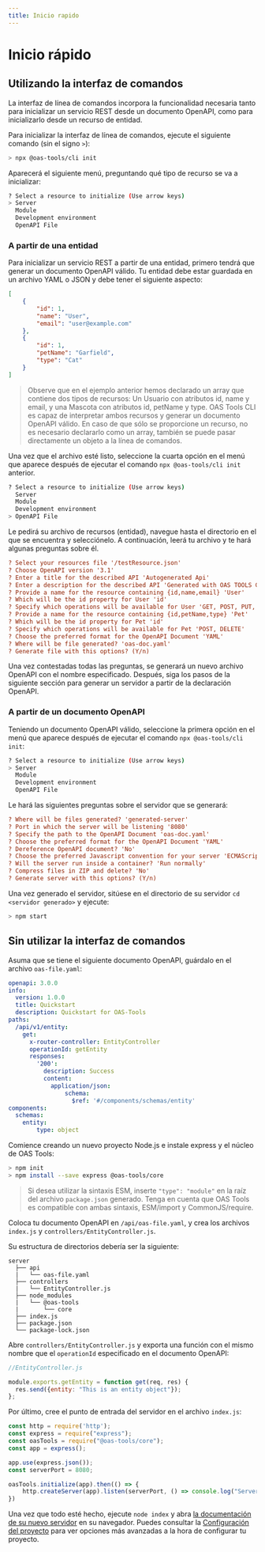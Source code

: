```yaml
---
title: Inicio rapido
---
```



# Inicio rápido

## Utilizando la interfaz de comandos
La interfaz de línea de comandos incorpora la funcionalidad necesaria tanto para inicializar un servicio REST desde un documento OpenAPI, como para inicializarlo desde un recurso de entidad.

Para inicializar la interfaz de línea de comandos, ejecute el siguiente comando (sin el signo `>`):

```sh
> npx @oas-tools/cli init
```

Aparecerá el siguiente menú, preguntando qué tipo de recurso se va a inicializar:

```sh
? Select a resource to initialize (Use arrow keys)
> Server
  Module
  Development environment
  OpenAPI File
```

### A partir de una entidad
Para inicializar un servicio REST a partir de una entidad, primero tendrá que generar un documento OpenAPI válido. Tu entidad debe estar guardada en un archivo YAML o JSON y debe tener el siguiente aspecto:

```json
[
    {
        "id": 1,
        "name": "User",
        "email": "user@example.com"
    },
    {
        "id": 1,
        "petName": "Garfield",
        "type": "Cat"
    }
]
```

> Observe que en el ejemplo anterior hemos declarado un array que contiene dos tipos de recursos: Un Usuario con atributos id, name y email, y una Mascota con atributos id, petName y type. OAS Tools CLI es capaz de interpretar ambos recursos y generar un documento OpenAPI válido. En caso de que sólo se proporcione un recurso, no es necesario declararlo como un array, también se puede pasar directamente un objeto a la línea de comandos.

Una vez que el archivo esté listo, seleccione la cuarta opción en el menú que aparece después de ejecutar el comando `npx @oas-tools/cli init` anterior.

```sh
? Select a resource to initialize (Use arrow keys)
  Server
  Module
  Development environment
> OpenAPI File
```

Le pedirá su archivo de recursos (entidad), navegue hasta el directorio en el que se encuentra y selecciónelo. A continuación, leerá tu archivo y te hará algunas preguntas sobre él.

```ini
? Select your resources file '/testResource.json'
? Choose OpenAPI version '3.1'
? Enter a title for the described API 'Autogenerated Api'
? Enter a description for the described API 'Generated with OAS TOOLS CLI'
? Provide a name for the resource containing {id,name,email} 'User'
? Which will be the id property for User 'id'
? Specify which operations will be available for User 'GET, POST, PUT, DELETE'
? Provide a name for the resource containing {id,petName,type} 'Pet'
? Which will be the id property for Pet 'id'
? Specify which operations will be available for Pet 'POST, DELETE'
? Choose the preferred format for the OpenAPI Document 'YAML'
? Where will be file generated? 'oas-doc.yaml'
? Generate file with this options? (Y/n)
```

Una vez contestadas todas las preguntas, se generará un nuevo archivo OpenAPI con el nombre especificado. Después, siga los pasos de la siguiente sección para generar un servidor a partir de la declaración OpenAPI.

### A partir de un documento OpenAPI
Teniendo un documento OpenAPI válido, seleccione la primera opción en el menú que aparece después de ejecutar el comando `npx @oas-tools/cli init`:

```sh
? Select a resource to initialize (Use arrow keys)
> Server
  Module
  Development environment
  OpenAPI File
```
Le hará las siguientes preguntas sobre el servidor que se generará:

```ini
? Where will be files generated? 'generated-server'
? Port in which the server will be listening '8080'
? Specify the path to the OpenAPI Document 'oas-doc.yaml'
? Choose the preferred format for the OpenAPI Document 'YAML'
? Dereference OpenAPI document? 'No'
? Choose the preferred Javascript convention for your server 'ECMAScript Modules (ESM)'
? Will the server run inside a container? 'Run normally'
? Compress files in ZIP and delete? 'No'
? Generate server with this options? (Y/n)
```

Una vez generado el servidor, sitúese en el directorio de su servidor `cd <servidor generado>` y ejecute:

```sh
> npm start
```

## Sin utilizar la interfaz de comandos
Asuma que se tiene el siguiente documento OpenAPI, guárdalo en el archivo `oas-file.yaml`:

```yaml
openapi: 3.0.0
info:
  version: 1.0.0
  title: Quickstart
  description: Quickstart for OAS-Tools
paths:
  /api/v1/entity:
    get:
      x-router-controller: EntityController
      operationId: getEntity
      responses:
        '200':
          description: Success
          content:
            application/json:
                schema:
                  $ref: '#/components/schemas/entity'
components:
  schemas:
    entity:
        type: object
```

Comience creando un nuevo proyecto Node.js e instale express y el núcleo de OAS Tools:

```sh
> npm init
> npm install --save express @oas-tools/core
```

> Si desea utilizar la sintaxis ESM, inserte `"type": "module"` en la raíz del archivo `package.json` generado. Tenga en cuenta que OAS Tools es compatible con ambas sintaxis, ESM/import y CommonJS/require.

Coloca tu documento OpenAPI en `/api/oas-file.yaml`, y crea los archivos `index.js` y `controllers/EntityController.js`. 

Su estructura de directorios debería ser la siguiente:

```
server
  ├── api
  |   └── oas-file.yaml
  ├── controllers
  |   └── EntityController.js
  ├── node_modules
  |   └── @oas-tools
  |       └── core
  ├── index.js
  ├── package.json
  └── package-lock.json
```

Abre `controllers/EntityController.js` y exporta una función con el mismo nombre que el `operationId` especificado en el documento OpenAPI:

```js
//EntityController.js

module.exports.getEntity = function get(req, res) {
  res.send({entity: "This is an entity object"});
};
```

Por último, cree el punto de entrada del servidor en el archivo `index.js`:

```js
const http = require('http');
const express = require("express");
const oasTools = require("@oas-tools/core");
const app = express();

app.use(express.json());
const serverPort = 8080;

oasTools.initialize(app).then(() => {
    http.createServer(app).listen(serverPort, () => console.log("Server started!"));
})
```
Una vez que todo esté hecho, ejecute `node index` y abra [la documentación de su nuevo servidor](http://localhost:8080/docs) en su navegador. Puedes consultar la [Configuración del proyecto](../fundamentals/project-setup) para ver opciones más avanzadas a la hora de configurar tu proyecto.